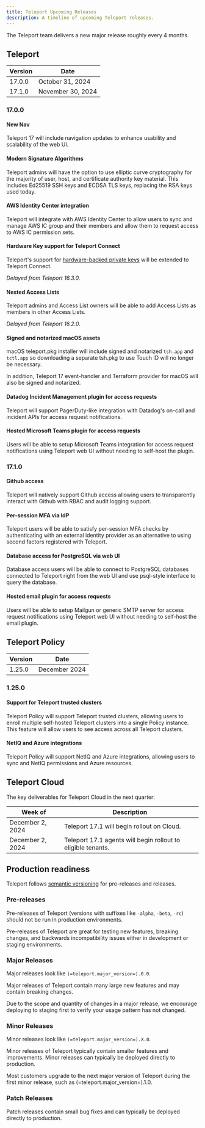 ```yaml
---
title: Teleport Upcoming Releases
description: A timeline of upcoming Teleport releases.
---
```


The Teleport team delivers a new major release roughly every 4 months.

## Teleport

| Version | Date               |
|---------|--------------------|
| 17.0.0  | October 31, 2024   |
| 17.1.0  | November 30, 2024  |

### 17.0.0

#### New Nav

Teleport 17 will include navigation updates to enhance usability and
scalability of the web UI.

#### Modern Signature Algorithms

Teleport admins will have the option to use elliptic curve cryptography for the
majority of user, host, and certificate authority key material. This includes
Ed25519 SSH keys and ECDSA TLS keys, replacing the RSA keys used today.

#### AWS Identity Center integration

Teleport will integrate with AWS Identity Center to allow users to sync and
manage AWS IC group and their members and allow them to request access to AWS
IC permission sets.

#### Hardware Key support for Teleport Connect

Teleport's support for [hardware-backed private
keys](admin-guides/access-controls/guides/hardware-key-support.mdx) will be extended to
Teleport Connect.

*Delayed from Teleport 16.3.0.*

#### Nested Access Lists

Teleport admins and Access List owners will be able to add Access Lists as
members in other Access Lists.

*Delayed from Teleport 16.2.0.*

#### Signed and notarized macOS assets

macOS teleport.pkg installer will include signed and notarized `tsh.app` and `tctl.app`
so downloading a separate tsh.pkg to use Touch ID will no longer be necessary.

In addition, Teleport 17 event-handler and Terraform provider for macOS will also be
signed and notarized.

#### Datadog Incident Management plugin for access requests

Teleport will support PagerDuty-like integration with Datadog's on-call and incident APIs
for access request notifications.

#### Hosted Microsoft Teams plugin for access requests

Users will be able to setup Microsoft Teams integration for access request notifications
using Teleport web UI without needing to self-host the plugin.

### 17.1.0

#### Github access

Teleport will natively support Github access allowing users to transparently interact with
Github with RBAC and audit logging support.

#### Per-session MFA via IdP

Teleport users will be able to satisfy per-session MFA checks by authenticating with an external
identity provider as an alternative to using second factors registered with Teleport.

#### Database access for PostgreSQL via web UI

Database access users will be able to connect to PostgreSQL databases connected to Teleport right
from the web UI and use psql-style interface to query the database.

#### Hosted email plugin for access requests

Users will be able to setup Mailgun or generic SMTP server for access request notifications
using Teleport web UI without needing to self-host the email plugin.

## Teleport Policy

| Version | Date          |
|---------|---------------|
| 1.25.0  | December 2024 |

### 1.25.0

#### Support for Teleport trusted clusters

Teleport Policy will support Teleport trusted clusters, allowing users to
enroll multiple self-hosted Teleport clusters into a single Policy instance.
This feature will allow users to see access across all Teleport clusters.

#### NetIQ and Azure integrations

Teleport Policy will support NetIQ and Azure integrations, allowing users to
sync and NetIQ permissions and Azure resources.

## Teleport Cloud

The key deliverables for Teleport Cloud in the next quarter:

| Week of            | Description                                                    |
|--------------------|----------------------------------------------------------------|
| December 2, 2024   | Teleport 17.1 will begin rollout on Cloud.                     |
| December 2, 2024   | Teleport 17.1 agents will begin rollout to eligible tenants.   |

## Production readiness

Teleport follows [semantic versioning](https://semver.org) for pre-releases and
releases.

### Pre-releases

Pre-releases of Teleport (versions with suffixes like `-alpha`, `-beta`, `-rc`)
should not be run in production environments.

Pre-releases of Teleport are great for testing new features, breaking changes,
and backwards incompatibility issues either in development or staging
environments.

### Major Releases

Major releases look like `(=teleport.major_version=).0.0`.

Major releases of Teleport contain many large new features and may contain
breaking changes.

Due to the scope and quantity of changes in a major release, we encourage
deploying to staging first to verify your usage pattern has not changed.

### Minor Releases

Minor releases look like `(=teleport.major_version=).X.0`.

Minor releases of Teleport typically contain smaller features and improvements.
Minor releases can typically be deployed directly to production.

Most customers upgrade to the next major version of Teleport during the first
minor release, such as (=teleport.major_version=).1.0.

### Patch Releases

Patch releases contain small bug fixes and can typically be deployed directly
to production.
